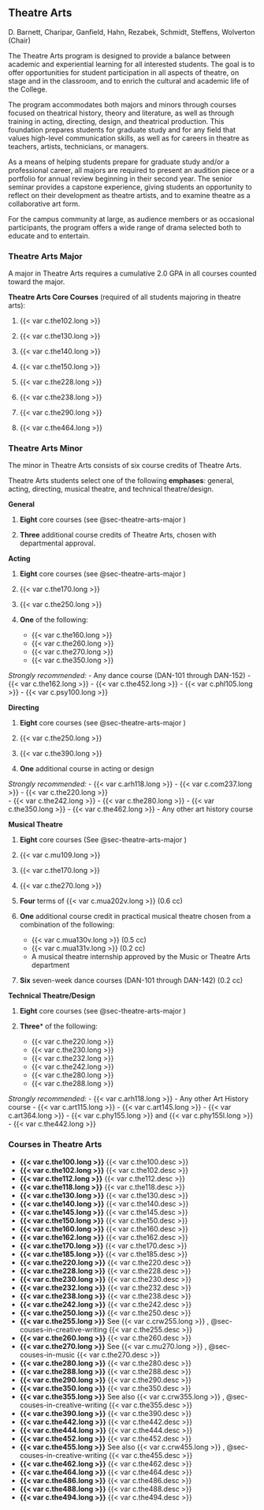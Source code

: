 ## Theatre Arts

D. Barnett, Charipar, Ganfield, Hahn, Rezabek, Schmidt, Steffens, Wolverton (Chair)

The Theatre Arts program is designed to provide a balance between academic and experiential learning for all interested students. The goal is to offer opportunities for student participation in all aspects of theatre, on stage and in the classroom, and to enrich the cultural and academic life of the College. 

The program accommodates both majors and minors through courses focused on theatrical history, theory and literature, as well as through training in acting, directing, design, and theatrical production. This foundation prepares students for graduate study and for any field that values high-level communication skills, as well as for careers in theatre as teachers, artists, technicians, or managers. 

As a means of helping students prepare for graduate study and/or a professional career, all majors are required to present an audition piece or a portfolio for annual review beginning in their second year. The senior seminar provides a capstone experience, giving students an opportunity to reflect on their development as theatre artists, and to examine theatre as a collaborative art form. 

For the campus community at large, as audience members or as occasional participants, the program offers a wide range of drama selected both to educate and to entertain. 

### Theatre Arts Major {#sec-theatre-arts-major}

A major in Theatre Arts requires a cumulative 2.0 GPA in all courses counted toward the major.

**Theatre Arts Core Courses** (required of all students majoring in theatre arts):

1. {{< var c.the102.long >}} 

2. {{< var c.the130.long >}}
 
3. {{< var c.the140.long >}} 

4. {{< var c.the150.long >}} 

5. {{< var c.the228.long >}}
 
6. {{< var c.the238.long >}} 

7. {{< var c.the290.long >}} 

8. {{< var c.the464.long >}} 

### Theatre Arts Minor 
The minor in Theatre Arts consists of six course credits of Theatre Arts. 

Theatre Arts students select one of the following **emphases**: general, acting, directing, musical theatre, and technical theatre/design.

**General**

1. **Eight** core courses (see @sec-theatre-arts-major )

2. **Three** additional course credits of Theatre Arts, chosen with departmental approval. 

**Acting**

1. **Eight** core courses (see @sec-theatre-arts-major )

2. {{< var c.the170.long >}} 
 
3. {{< var c.the250.long >}} 

4. **One** of the following:
	- {{< var c.the160.long >}} 
	- {{< var c.the260.long >}} 
	- {{< var c.the270.long >}} 
	- {{< var c.the350.long >}}
 
*Strongly recommended:*
	- Any dance course (DAN-101 through DAN-152)
	- {{< var c.the162.long >}} 
	- {{< var c.the452.long >}} 
	- {{< var c.phl105.long >}} 
	- {{< var c.psy100.long >}} 

**Directing**

1. **Eight** core courses (see @sec-theatre-arts-major )

2. {{< var c.the250.long >}} 

3. {{< var c.the390.long >}} 

4. **One** additional course in acting or design

*Strongly recommended:*
	- {{< var c.arh118.long >}} 
	- {{< var c.com237.long >}}
	- {{< var c.the220.long >}}  
	- {{< var c.the242.long >}} 
	- {{< var c.the280.long >}} 
	- {{< var c.the350.long >}} 
	- {{< var c.the462.long >}}
	- Any other art history course 

**Musical Theatre**

1. **Eight** core courses (See @sec-theatre-arts-major )

2. {{< var c.mu109.long >}} 

3. {{< var c.the170.long >}} 

4. {{< var c.the270.long >}} 

5. **Four** terms of {{< var c.mua202v.long >}} (0.6 cc) 

6. **One** additional course credit in practical musical theatre chosen from a combination of the following:
	- {{< var c.mua130v.long >}} (0.5 cc)
	- {{< var c.mua131v.long >}} (0.2 cc)
	- A musical theatre internship approved by the Music or Theatre Arts department

7. **Six** seven-week dance courses (DAN-101 through DAN-142) (0.2 cc)

**Technical Theatre/Design** 

1. **Eight** core courses (see @sec-theatre-arts-major )

2. **Three*** of the following: 
	- {{< var c.the220.long >}} 
	- {{< var c.the230.long >}} 
	- {{< var c.the232.long >}} 
	- {{< var c.the242.long >}} 
	- {{< var c.the280.long >}}
	- {{< var c.the288.long >}} 

*Strongly recommended:* 
	- {{< var c.arh118.long >}} 
	- Any other Art History course 
	- {{< var c.art115.long >}} 
	- {{< var c.art145.long >}} 
	- {{< var c.art364.long >}} 
	- {{< var c.phy155.long >}} and {{< var c.phy155l.long >}}  
	- {{< var c.the442.long >}} 

### Courses in Theatre Arts 

- **{{< var c.the100.long >}}**
  {{< var c.the100.desc >}}  
- **{{< var c.the102.long >}}**
  {{< var c.the102.desc >}}
- **{{< var c.the112.long >}}**
  {{< var c.the112.desc >}}  
- **{{< var c.the118.long >}}**
  {{< var c.the118.desc >}}
- **{{< var c.the130.long >}}**
  {{< var c.the130.desc >}}  
- **{{< var c.the140.long >}}**
  {{< var c.the140.desc >}}
- **{{< var c.the145.long >}}**
  {{< var c.the145.desc >}}  
- **{{< var c.the150.long >}}**
  {{< var c.the150.desc >}}
- **{{< var c.the160.long >}}**
  {{< var c.the160.desc >}}  
- **{{< var c.the162.long >}}**
  {{< var c.the162.desc >}}
- **{{< var c.the170.long >}}**
  {{< var c.the170.desc >}}  
- **{{< var c.the185.long >}}**
  {{< var c.the185.desc >}}
- **{{< var c.the220.long >}}**
  {{< var c.the220.desc >}}  
- **{{< var c.the228.long >}}**
  {{< var c.the228.desc >}}
- **{{< var c.the230.long >}}**
  {{< var c.the230.desc >}}  
- **{{< var c.the232.long >}}**
  {{< var c.the232.desc >}}
- **{{< var c.the238.long >}}**
  {{< var c.the238.desc >}}  
- **{{< var c.the242.long >}}**
  {{< var c.the242.desc >}}
- **{{< var c.the250.long >}}**
  {{< var c.the250.desc >}}  
- **{{< var c.the255.long >}}**
See {{< var c.crw255.long >}} , @sec-couses-in-creative-writing
  {{< var c.the255.desc >}}
- **{{< var c.the260.long >}}**
  {{< var c.the260.desc >}}  
- **{{< var c.the270.long >}}**
See {{< var c.mu270.long >}} , @sec-couses-in-music
  {{< var c.the270.desc >}}
- **{{< var c.the280.long >}}**
  {{< var c.the280.desc >}}  
- **{{< var c.the288.long >}}**
  {{< var c.the288.desc >}}
- **{{< var c.the290.long >}}**
  {{< var c.the290.desc >}}  
- **{{< var c.the350.long >}}**
  {{< var c.the350.desc >}}
- **{{< var c.the355.long >}}**
See also {{< var c.crw355.long >}} , @sec-couses-in-creative-writing
  {{< var c.the355.desc >}}  
- **{{< var c.the390.long >}}**
  {{< var c.the390.desc >}}
- **{{< var c.the442.long >}}**
  {{< var c.the442.desc >}}  
- **{{< var c.the444.long >}}**
  {{< var c.the444.desc >}}
- **{{< var c.the452.long >}}**
  {{< var c.the452.desc >}}  
- **{{< var c.the455.long >}}**
See also {{< var c.crw455.long >}} , @sec-couses-in-creative-writing
  {{< var c.the455.desc >}}
- **{{< var c.the462.long >}}**
  {{< var c.the462.desc >}}  
- **{{< var c.the464.long >}}**
  {{< var c.the464.desc >}}
- **{{< var c.the486.long >}}**
  {{< var c.the486.desc >}}  
- **{{< var c.the488.long >}}**
  {{< var c.the488.desc >}}
- **{{< var c.the494.long >}}**
  {{< var c.the494.desc >}} 

